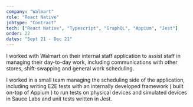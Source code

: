 ```yaml
---
company: "Walmart"
role: "React Native"
jobtype: "Contract"
tech: ["React Native", "Typescript", "GraphQL", "Appium", "Jest"]
order: 22
dates: "Sept 21 - Dec 21"
---
```


I worked with Walmart on their internal staff application to assist staff in managing their day-to-day work, including communications with other stores, shift-swapping and general work scheduling.

I worked in a small team managing the scheduling side of the application, including writing E2E tests with an internally developed framework ( built on-top of Appium ) to run tests on physical devices and simulated devices in Sauce Labs and unit tests written in Jest.
